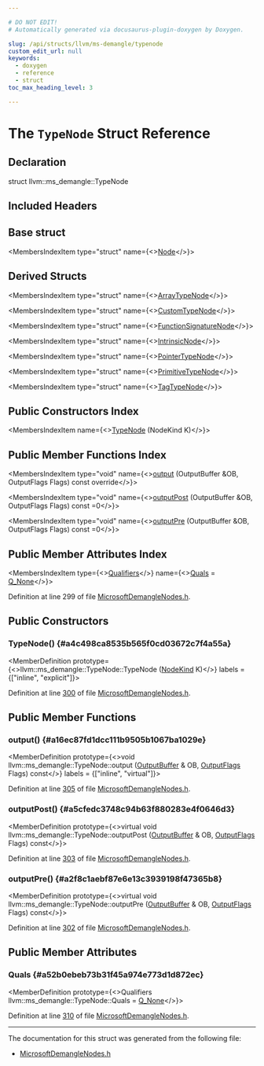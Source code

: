 ```yaml
---

# DO NOT EDIT!
# Automatically generated via docusaurus-plugin-doxygen by Doxygen.

slug: /api/structs/llvm/ms-demangle/typenode
custom_edit_url: null
keywords:
  - doxygen
  - reference
  - struct
toc_max_heading_level: 3

---
```





# The `TypeNode` Struct Reference

<DoxygenPage pluginConfig={pluginConfig}>



## Declaration

<CodeBlock>struct llvm::ms_demangle::TypeNode</CodeBlock>

## Included Headers

<IncludesList>
<IncludesListItem
  filePath="llvm/Demangle/MicrosoftDemangleNodes.h"
  permalink="/docs/api/files/include/include/llvm/include/llvm/demangle/microsoftdemanglenodes-h"
  isLocal="true" />
</IncludesList>

## Base struct

<MembersIndex>

<MembersIndexItem
  type="struct"
  name={<><a href="/docs/api/structs/llvm/ms-demangle/node">Node</a></>}>
</MembersIndexItem>

</MembersIndex>

## Derived Structs

<MembersIndex>

<MembersIndexItem
  type="struct"
  name={<><a href="/docs/api/structs/llvm/ms-demangle/arraytypenode">ArrayTypeNode</a></>}>
</MembersIndexItem>

<MembersIndexItem
  type="struct"
  name={<><a href="/docs/api/structs/llvm/ms-demangle/customtypenode">CustomTypeNode</a></>}>
</MembersIndexItem>

<MembersIndexItem
  type="struct"
  name={<><a href="/docs/api/structs/llvm/ms-demangle/functionsignaturenode">FunctionSignatureNode</a></>}>
</MembersIndexItem>

<MembersIndexItem
  type="struct"
  name={<><a href="/docs/api/structs/llvm/ms-demangle/intrinsicnode">IntrinsicNode</a></>}>
</MembersIndexItem>

<MembersIndexItem
  type="struct"
  name={<><a href="/docs/api/structs/llvm/ms-demangle/pointertypenode">PointerTypeNode</a></>}>
</MembersIndexItem>

<MembersIndexItem
  type="struct"
  name={<><a href="/docs/api/structs/llvm/ms-demangle/primitivetypenode">PrimitiveTypeNode</a></>}>
</MembersIndexItem>

<MembersIndexItem
  type="struct"
  name={<><a href="/docs/api/structs/llvm/ms-demangle/tagtypenode">TagTypeNode</a></>}>
</MembersIndexItem>

</MembersIndex>

## Public Constructors Index

<MembersIndex>

<MembersIndexItem
  name={<><a href="#a4c498ca8535b565f0cd03672c7f4a55a">TypeNode</a> (NodeKind K)</>}>
</MembersIndexItem>

</MembersIndex>

## Public Member Functions Index

<MembersIndex>

<MembersIndexItem
  type="void"
  name={<><a href="#a16ec87fd1dcc111b9505b1067ba1029e">output</a> (OutputBuffer &amp;OB, OutputFlags Flags) const override</>}>
</MembersIndexItem>

<MembersIndexItem
  type="void"
  name={<><a href="#a5cfedc3748c94b63f880283e4f0646d3">outputPost</a> (OutputBuffer &amp;OB, OutputFlags Flags) const =0</>}>
</MembersIndexItem>

<MembersIndexItem
  type="void"
  name={<><a href="#a2f8c1aebf87e6e13c3939198f47365b8">outputPre</a> (OutputBuffer &amp;OB, OutputFlags Flags) const =0</>}>
</MembersIndexItem>

</MembersIndex>

## Public Member Attributes Index

<MembersIndex>

<MembersIndexItem
  type={<><a href="/docs/api/namespaces/llvm/ms-demangle/#a763fe714f87aa4f54dfa246ab2cc382c">Qualifiers</a></>}
  name={<><a href="#a52b0ebeb73b31f45a974e773d1d872ec">Quals</a> = <a href="/docs/api/namespaces/llvm/ms-demangle/#a763fe714f87aa4f54dfa246ab2cc382ca2b725449feac20f84854006281d4bd2d">Q&#95;None</a></>}>
</MembersIndexItem>

</MembersIndex>


Definition at line 299 of file <a href="/docs/api/files/include/include/llvm/include/llvm/demangle/microsoftdemanglenodes-h">MicrosoftDemangleNodes.h</a>.

<SectionDefinition>

## Public Constructors

### TypeNode() {#a4c498ca8535b565f0cd03672c7f4a55a}

<MemberDefinition
  prototype={<>llvm::ms&#95;demangle::TypeNode::TypeNode (<a href="/docs/api/namespaces/llvm/ms-demangle/#a234f091f9559c82176ae3e89447add46">NodeKind</a> K)</>}
  labels = {["inline", "explicit"]}>

Definition at line <a href="/docs/api/files/include/include/llvm/include/llvm/demangle/microsoftdemanglenodes-h/#l00300">300</a> of file <a href="/docs/api/files/include/include/llvm/include/llvm/demangle/microsoftdemanglenodes-h">MicrosoftDemangleNodes.h</a>.
</MemberDefinition>

</SectionDefinition>

<SectionDefinition>

## Public Member Functions

### output() {#a16ec87fd1dcc111b9505b1067ba1029e}

<MemberDefinition
  prototype={<>void llvm::ms&#95;demangle::TypeNode::output (<a href="/docs/api/classes/outputbuffer">OutputBuffer</a> &amp; OB, <a href="/docs/api/namespaces/llvm/ms-demangle/#a9e06032afffbcfd197a80acc92afce93">OutputFlags</a> Flags) const</>}
  labels = {["inline", "virtual"]}>

Definition at line <a href="/docs/api/files/include/include/llvm/include/llvm/demangle/microsoftdemanglenodes-h/#l00305">305</a> of file <a href="/docs/api/files/include/include/llvm/include/llvm/demangle/microsoftdemanglenodes-h">MicrosoftDemangleNodes.h</a>.
</MemberDefinition>

### outputPost() {#a5cfedc3748c94b63f880283e4f0646d3}

<MemberDefinition
  prototype={<>virtual void llvm::ms&#95;demangle::TypeNode::outputPost (<a href="/docs/api/classes/outputbuffer">OutputBuffer</a> &amp; OB, <a href="/docs/api/namespaces/llvm/ms-demangle/#a9e06032afffbcfd197a80acc92afce93">OutputFlags</a> Flags) const</>}>

Definition at line <a href="/docs/api/files/include/include/llvm/include/llvm/demangle/microsoftdemanglenodes-h/#l00303">303</a> of file <a href="/docs/api/files/include/include/llvm/include/llvm/demangle/microsoftdemanglenodes-h">MicrosoftDemangleNodes.h</a>.
</MemberDefinition>

### outputPre() {#a2f8c1aebf87e6e13c3939198f47365b8}

<MemberDefinition
  prototype={<>virtual void llvm::ms&#95;demangle::TypeNode::outputPre (<a href="/docs/api/classes/outputbuffer">OutputBuffer</a> &amp; OB, <a href="/docs/api/namespaces/llvm/ms-demangle/#a9e06032afffbcfd197a80acc92afce93">OutputFlags</a> Flags) const</>}>

Definition at line <a href="/docs/api/files/include/include/llvm/include/llvm/demangle/microsoftdemanglenodes-h/#l00302">302</a> of file <a href="/docs/api/files/include/include/llvm/include/llvm/demangle/microsoftdemanglenodes-h">MicrosoftDemangleNodes.h</a>.
</MemberDefinition>

</SectionDefinition>

<SectionDefinition>

## Public Member Attributes

### Quals {#a52b0ebeb73b31f45a974e773d1d872ec}

<MemberDefinition
  prototype={<>Qualifiers llvm::ms&#95;demangle::TypeNode::Quals = <a href="/docs/api/namespaces/llvm/ms-demangle/#a763fe714f87aa4f54dfa246ab2cc382ca2b725449feac20f84854006281d4bd2d">Q&#95;None</a></>}>

Definition at line <a href="/docs/api/files/include/include/llvm/include/llvm/demangle/microsoftdemanglenodes-h/#l00310">310</a> of file <a href="/docs/api/files/include/include/llvm/include/llvm/demangle/microsoftdemanglenodes-h">MicrosoftDemangleNodes.h</a>.
</MemberDefinition>

</SectionDefinition>

<hr/>

The documentation for this struct was generated from the following file:

<ul>
<li><a href="/docs/api/files/include/include/llvm/include/llvm/demangle/microsoftdemanglenodes-h">MicrosoftDemangleNodes.h</a></li>
</ul>

</DoxygenPage>
